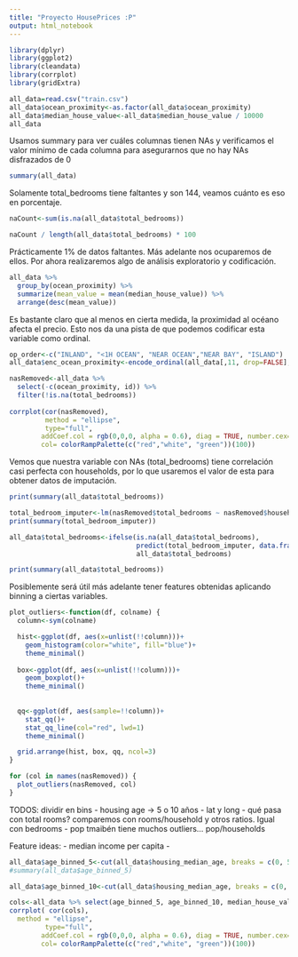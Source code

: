 ```yaml
---
title: "Proyecto HousePrices :P"
output: html_notebook
---
```


```r
library(dplyr)
library(ggplot2)
library(cleandata)
library(corrplot)
library(gridExtra)

```

```r
all_data=read.csv("train.csv")
all_data$ocean_proximity<-as.factor(all_data$ocean_proximity)
all_data$median_house_value<-all_data$median_house_value / 10000
all_data
```

Usamos summary para ver cuáles columnas tienen NAs y verificamos el valor mínimo de cada columna para asegurarnos que no hay NAs disfrazados de 0

```r
summary(all_data)
```

Solamente total_bedrooms tiene faltantes y son 144, veamos cuánto es eso en porcentaje.

```r
naCount<-sum(is.na(all_data$total_bedrooms))

naCount / length(all_data$total_bedrooms) * 100
```

Prácticamente 1% de datos faltantes. Más adelante nos ocuparemos de ellos. Por ahora realizaremos algo de análisis exploratorio y codificación.

```r
all_data %>% 
  group_by(ocean_proximity) %>%
  summarize(mean_value = mean(median_house_value)) %>%
  arrange(desc(mean_value))
```

Es bastante claro que al menos en cierta medida, la proximidad al océano afecta el precio. Esto nos da una pista de que podemos codificar esta variable como ordinal.

```r
op_order<-c("INLAND", "<1H OCEAN", "NEAR OCEAN","NEAR BAY", "ISLAND")
all_data$enc_ocean_proximity<-encode_ordinal(all_data[,11, drop=FALSE], order=op_order, out.int=T)
```

```r
nasRemoved<-all_data %>% 
  select(-c(ocean_proximity, id)) %>%
  filter(!is.na(total_bedrooms))
         
corrplot(cor(nasRemoved), 
         method = "ellipse", 
         type="full",
        addCoef.col = rgb(0,0,0, alpha = 0.6), diag = TRUE, number.cex=0.77, 
        col= colorRampPalette(c("red","white", "green"))(100))
```

Vemos que nuestra variable con NAs (total_bedrooms) tiene correlación casi perfecta con households, por lo que usaremos el valor de esta para obtener datos de imputación. 
```r
print(summary(all_data$total_bedrooms))

total_bedroom_imputer<-lm(nasRemoved$total_bedrooms ~ nasRemoved$households)
print(summary(total_bedroom_imputer))

all_data$total_bedrooms<-ifelse(is.na(all_data$total_bedrooms), 
                                predict(total_bedroom_imputer, data.frame(all_data$households)), 
                                all_data$total_bedrooms)

print(summary(all_data$total_bedrooms))
```



Posiblemente será útil más adelante tener features obtenidas aplicando binning a ciertas variables.

```r
plot_outliers<-function(df, colname) {
  column<-sym(colname)

  hist<-ggplot(df, aes(x=unlist(!!column)))+
    geom_histogram(color="white", fill="blue")+
    theme_minimal()
  
  box<-ggplot(df, aes(x=unlist(!!column)))+
    geom_boxplot()+
    theme_minimal()
  
  
  qq<-ggplot(df, aes(sample=!!column))+
    stat_qq()+
    stat_qq_line(col="red", lwd=1)
    theme_minimal()

  grid.arrange(hist, box, qq, ncol=3)
}

for (col in names(nasRemoved)) {
  plot_outliers(nasRemoved, col)
}

```
TODOS: dividir en bins
- housing age -> 5 o 10 años
- lat y long
- qué pasa con total rooms? comparemos con rooms/household y otros ratios. Igual con bedrooms
- pop tmaibén tiene muchos outliers... pop/households

Feature ideas:
- median income per capita
- 

```r

all_data$age_binned_5<-cut(all_data$housing_median_age, breaks = c(0, 5, 10, 15, 20, 25, 30, 35, 40, 45, 50, 55), labels = F)
#summary(all_data$age_binned_5)

all_data$age_binned_10<-cut(all_data$housing_median_age, breaks = c(0, 10, 20, 30, 40, 50, 60), labels = F)

cols<-all_data %>% select(age_binned_5, age_binned_10, median_house_value)
corrplot( cor(cols),
  method = "ellipse", 
         type="full",
        addCoef.col = rgb(0,0,0, alpha = 0.6), diag = TRUE, number.cex=0.77, 
        col= colorRampPalette(c("red","white", "green"))(100))
```


